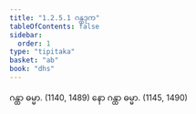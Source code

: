```yaml
---
title: "1.2.5.1 ဂန္ထဒုက"
tableOfContents: false
sidebar:
  order: 1
type: "tipitaka"
basket: "ab"
book: "dhs"
---
```



<DynamicBreadcrumb />

<Division number="48" book="dhs" e="ch" v="29" p="8">

<Paragraph number="123" book="dhs">
ဂန္ထာ ဓမ္မာ. (<Emphasis>1140, 1489</Emphasis>)
</Paragraph>

<Paragraph number="124" book="dhs">
နော ဂန္ထာ ဓမ္မာ. (<Emphasis>1145, 1490</Emphasis>)
</Paragraph>
</Division>